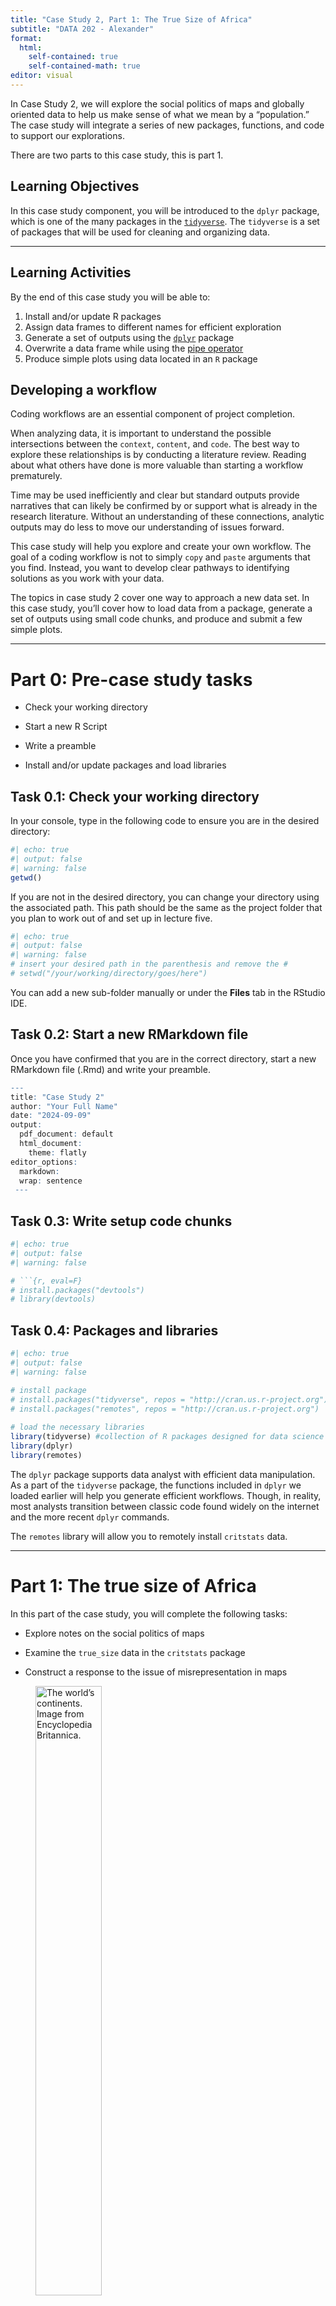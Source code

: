 ```yaml
---
title: "Case Study 2, Part 1: The True Size of Africa"
subtitle: "DATA 202 - Alexander"
format: 
  html:
    self-contained: true
    self-contained-math: true
editor: visual
---
```


In Case Study 2, we will explore the social politics of maps and globally oriented data to help us make sense of what we mean by a "population." The case study will integrate a series of new packages, functions, and code to support our explorations.

There are two parts to this case study, this is part 1.

## Learning Objectives

In this case study component, you will be introduced to the `dplyr` package, which is one of the many packages in the [`tidyverse`](https://www.tidyverse.org/). The `tidyverse` is a set of packages that will be used for cleaning and organizing data.

------------------------------------------------------------------------

## Learning Activities

By the end of this case study you will be able to:

1.  Install and/or update R packages
2.  Assign data frames to different names for efficient exploration
3.  Generate a set of outputs using the [`dplyr`](https://dplyr.tidyverse.org/) package
4.  Overwrite a data frame while using the [pipe operator](https://style.tidyverse.org/pipes.html)
5.  Produce simple plots using data located in an `R` package

## Developing a workflow

Coding workflows are an essential component of project completion.

When analyzing data, it is important to understand the possible intersections between the `context`, `content`, and `code`. The best way to explore these relationships is by conducting a literature review. Reading about what others have done is more valuable than starting a workflow prematurely.

Time may be used inefficiently and clear but standard outputs provide narratives that can likely be confirmed by or support what is already in the research literature. Without an understanding of these connections, analytic outputs may do less to move our understanding of issues forward.

This case study will help you explore and create your own workflow. The goal of a coding workflow is not to simply `copy` and `paste` arguments that you find. Instead, you want to develop clear pathways to identifying solutions as you work with your data.

The topics in case study 2 cover one way to approach a new data set. In this case study, you'll cover how to load data from a package, generate a set of outputs using small code chunks, and produce and submit a few simple plots.

------------------------------------------------------------------------

# Part 0: Pre-case study tasks

-   Check your working directory

-   Start a new R Script

-   Write a preamble

-   Install and/or update packages and load libraries

## Task 0.1: Check your working directory

In your console, type in the following code to ensure you are in the desired directory:

```r
#| echo: true
#| output: false
#| warning: false
getwd()
```

If you are not in the desired directory, you can change your directory using the associated path. This path should be the same as the project folder that you plan to work out of and set up in lecture five.

```r
#| echo: true
#| output: false
#| warning: false
# insert your desired path in the parenthesis and remove the #
# setwd("/your/working/directory/goes/here") 
```

You can add a new sub-folder manually or under the **Files** tab in the RStudio IDE.

## Task 0.2: Start a new RMarkdown file

Once you have confirmed that you are in the correct directory, start a new RMarkdown file (.Rmd) and write your preamble.

```r

---
title: "Case Study 2"
author: "Your Full Name"
date: "2024-09-09"
output:
  pdf_document: default
  html_document:
    theme: flatly
editor_options:
  markdown:
  wrap: sentence
 ---

```

## Task 0.3: Write setup code chunks

```r
#| echo: true
#| output: false
#| warning: false

# ```{r, eval=F}
# install.packages("devtools")
# library(devtools)
```

## Task 0.4: Packages and libraries

```r
#| echo: true
#| output: false
#| warning: false

# install package
# install.packages("tidyverse", repos = "http://cran.us.r-project.org")
# install.packages("remotes", repos = "http://cran.us.r-project.org")
 
# load the necessary libraries
library(tidyverse) #collection of R packages designed for data science
library(dplyr)
library(remotes)
```

The `dplyr` package supports data analyst with efficient data manipulation. As a part of the `tidyverse` package, the functions included in `dplyr` we loaded earlier will help you generate efficient workflows. Though, in reality, most analysts transition between classic code found widely on the internet and the more recent `dplyr` commands.

The `remotes` library will allow you to remotely install `critstats` data.

------------------------------------------------------------------------

# Part 1: The true size of Africa

In this part of the case study, you will complete the following tasks:

-   Explore notes on the social politics of maps

-   Examine the `true_size` data in the `critstats` package

-   Construct a response to the issue of misrepresentation in maps

![The world's continents. Image from Encyclopedia Britannica.](../img/lab1-continents.jpg){width="50%"}

## Task 1.1: Explore notes on the social politics of maps

-   [What is a map?](https://education.nationalgeographic.org/resource/map/#:~:text=Maps%20present%20information%20about%20the,features%2C%20and%20distances%20between%20places) This *National Geographic* education resource presents a clear overview of maps, geography, and Geographic Information Systems (GIS).

-   [What's the real size of Africa?](https://www.cnn.com/2016/08/18/africa/real-size-of-africa/index.html) is a CNN Africa Marketplace article that examines the Western foundations of maps and representations of the African continent.

-   [Vaughan (2018)](https://www.jstor.org/stable/j.ctv550dcj) is an open access publication on the *spatial dimensions of social cartography*. The text contains valuable information about how maps have been used to understand health and human development issues, such as poverty, disease, housing, and the like. The text also contains notes on race and nationality, crime and disorder, and a host of references for further reading.

-   [Manson & Matson (2017)](https://open.lib.umn.edu/mapping/chapter/1-maps-society-and-technology/) present an overview of society and mapping with new technological tools. While doing so, the authors provide a history of maps and examine the basic social elements of maps, the technical elements of maps, and how maps have been integrated into liberal arts education.

-   [Crampton (2015)](https://press.uchicago.edu/books/HOC/HOC_V6/HOC_VOLUME6_R.pdf) writes on *Maps and the Social Construction of Race* in a larger volume on maps produced by the University of Chicago Press.

-   [Alderman & Inwood (2021)](https://theconversation.com/how-black-cartographers-put-racism-on-the-map-of-america-155081) describe how Black cartographers use maps to examine issues of racial inequality. The authors provide a more focused discussion on the social politics of maps, as opposed to a more general overview of their functions.

-   [Can maps be racist?](https://sociologyinfocus.com/your-map-is-racist-and-heres-how-2/) Palmer (2014) provides some context to understand the technical aspects of maps as they relate to our social construction of the global world. In this review, the author situates the common functions of maps onto the social dimensions while attending to the particular periods of the development and construction of global maps; thus integrating the political dimension of knowledge creation via map making.

    -- [Britton (2021)](https://areomagazine.com/2021/03/08/in-defence-of-the-mercator-projection-the-non-racism-of-maps/) in a blog post on the "non-racism of maps" offers a very different perspective on the Mercator projection. The author focuses on ideology and science in modern society. He argues that the original purpose of maps does not make them racist.

-   [How maps distort our perception of the world](https://the-ard.com/2023/06/09/the-mercator-projection-and-how-maps-distort-the-world/) is a short and focused resource written by Lee (2023) on the Anti-Racism Daily site. The author focuses on the social politics of perception.

![The world's continents. Image from https://www.visualcapitalist.com/map-true-size-of-africa/](../img/lab1-truesize.jpg){width="75%"}

## Task 1.2: Load the `true_size` data

### Task 1.2.1: Install the `critstats` package

To begin, we will install and/or update the installation of `critstats`.

```r
#| echo: true
#| output: false
#| warning: false
# use the remote install function to call in your data
remotes::install_github("professornaite/critstats", force=TRUE)

# load the `critstats` library
library(critstats)

# update the `critstats` package if needed
# update.packages("critstats")
```

### Task 1.2.2: Call the `true_size` data

```r
#| output: false
critstats::true_size
```

### Task 1.2.3: Inspect the `true_size` documentation

Using the `??data` prompt, you can inspect the contents of the data frame.

```r
??critstats::true_size
```

As noted before, this serves as the data's documentation and is the basis of a code book (or codebook). A codebook contains very specific details about a database, data set, and the variables each contains. We will explore codebooks more in the future.

------------------------------------------------------------------------

## Task 1.3: Explore the `true_size` data

### Task 1.3.1: Assign the `true_size` data frame to `df1`

Use the assignment operator to assign the `true_size` data frame to the object `df1`.

```r
df1 <- critstats::true_size
```

### Task 1.3.2: Inspect your data

Use the `str()` function to inspect your data frame.

`str()` displays the structure of R objects.

```r
str(df1)
```

You can also run similar commands separately:

#### Task 1.3.2a: `dim()`

Use the `dim()` function to check the dimensions of your data.

```r
# check the dimensions of your data
dim(df1)
```

Note that the dimensions are reported as a $n \times m$ matrix with $n$ rows and $m$ columns.

#### Task 1.3.2b: `view()`

Use the `View()` function to see all of your data in a separate window.

```r
# view the data
View(df1)
```

#### Task 1.3.2c: `glimpse()`

Take a glimpse of your data using the `glimpse()` function.

```r
# get a glimpse of your data frame
glimpse(df1)
```

#### Task 1.3.2d: `head()`

View the first six observations in your data using the `head()` function.

```r
# view the "top" of your data
head(df1)
```

#### Task 1.3.2e: `tail()`

View the last six observations in your data using the `tail()` function.

```r
# view the "bottom" of your data
tail(df1)
```

#### Task 1.3.2f: Specify `n` in `head()` or `tail()`

You can change the number of observations viewed by being more explicit in your code.

```r
head(df1, n = 10) # view the top 10 observations
tail(df1, n = 3) # view the bottom 3 observations
```

#### Task 1.3.2g: `summary()`

Get a summary of all variables in the data set.

```r
# get a summary of your data frame
summary(df1)
```

------------------------------------------------------------------------

## Task 1.4: Use `dplyr` verbs on `true_size`

In this section, we will review the `dplyr` verbs that help us get our data into a format that works for our analysis. These verbs can be used in any order. We can also use the pipe operator `%>%` and use multiple verbs in a single code chunk.

### Task 1.4.1: Subset columns (variables) using `select()`

The `select()` command retains only those columns that are listed.

It uses the logic `select(data, variable1, variable2, ...)`.

```r
# keep only the Country and percent.africa columns
select(df1, Country, percent.africa) 

# keep only the Country and area.sq.mi columns
select(df1, Country, area.sq.mi)
```

We can also subset columns by deleting others

To do so, we use a minus sign ahead of the column names.

```r
# remove the area.sq.mi variable
select(df1, -area.sq.km)

# remove the listed variables in the data frame
select(df1, -area.sq.km, -area.sq.mi) 
```

### Task 1.4.2: Filter rows (cases) using `filter()`

`filter()` allows us to select rows based on specific criteria.

```r
# keep only those rows where the percent.africa value is grater than 30
filter(df1, percent.africa > 30)

# keep only those rows where the percent.africa value is less than 1
filter(df1, percent.africa < 1)

# keep only those rows where percent.africa is less than 10 and greater than 1
filter(df1, percent.africa < 10 & percent.africa > 1)

# keep only those rows where Country is equal to "China"
filter(df1, Country == "China")
```

Notice the use of a `==` equal sign when referencing a cell's value. This will become an important component of base logic and analysis when writing code.

### Task 1.4.3: Add/remove columns (variables) using `mutate()`

We use `mutate()` to create new variables from existing variables.

It is not clear what `area.sq.mi` and `area.sq.km` refer to in our data. Further inspection and a bit of internet searching will show us that these values are in the millions and that they represent estimates.

We can transform these as follows:

```r
# add a new column with a more accurate label for land area estimate (sq mi)
mutate(df1, est.square.miles = df1$area.sq.mi * 1000000) 
```

#### Task 1.4.3a: Add new variables using the pipe `%>%`

We can also use the `pipe` operator to mutate the variable.

```r
# we can create the same output when using the %>% (pipe)
df1 %>%
  mutate(est.square.miles = df1$area.sq.mi * 1000000) 

# add a new column with a more accurate label for land area estimate (sq km)
df1 %>% 
  mutate(est.square.km = df1$area.sq.km * 1000000)
```

#### Task 1.4.3b: Add new variables and remove old variables

It is easiest to put all of the verbs together in a single chunk of code.

```r
# remove the old column; use the pipe command to do both operations at once
df1 %>%
  mutate(est.square.miles = df1$area.sq.mi * 1000000) %>% 
  mutate(est.square.km = df1$area.sq.km * 1000000) %>% 
  select(-area.sq.mi, -area.sq.km) # remove the columns we do not want
```

These values seem to represent the data more clearly.

### Task 1.4.4: Rename a column using `rename()`

We can also use `rename()` to modify a column's label.

```r
df1 %>%
  mutate(est.square.miles = df1$area.sq.mi * 1000000) %>% 
  mutate(est.square.km = df1$area.sq.km * 1000000) %>% 
  select(-area.sq.mi, -area.sq.km)  %>% 
  rename(country = Country)  # make the 'C' in country lowercase
```

### Task 1.4.5: Use `relocate()` to reorder the columns

```r
df1 %>%
  mutate(est.square.miles = df1$area.sq.mi * 1000000) %>% 
  mutate(est.square.km = df1$area.sq.km * 1000000) %>% 
  select(-area.sq.mi, -area.sq.km)  %>% 
  rename(country = Country) %>% 
  relocate(country, percent.africa, est.square.miles) # reorder the columns
```

### Task 1.4.6: Overwrite your data frame

Now that we've restructured the data into a format that is more accurate, we can reassign our data frame using the pipe operator. Take note of how the code is built with new commands starting on a new line and ending with the `%>%` operator.

```r
true_size_modified <- df1 %>%
  mutate(est.square.miles = df1$area.sq.mi * 1000000) %>% 
  mutate(est.square.km = df1$area.sq.km * 1000000) %>% 
  select(-area.sq.mi, -area.sq.km)  %>% 
  rename(country = Country) %>% 
  relocate(country, percent.africa, est.square.miles) # reorder the columns
```

Now view your modified data frame.

```r
true_size_modified
```

### Task 1.4.7: Explore `summarise()`, `arrange()`, and other verbs

There are other verbs in the `dplyr` package.

For example, we will use the `summarise()` and `arrange()` commands in the next part of the case study.

You can learn more about other `dplyr` data transformations [here](https://github.com/rstudio/cheatsheets/blob/main/data-transformation.pdf).

------------------------------------------------------------------------

Now that you have a few tools to explore and modify data frames, we return to the `africa_data_all` data in the `critstats` package. We will use this data frame to work more with `dplyr` and explore univariate analyses.

------------------------------------------------------------------------

# Preparing Case Study and Lab Reports

Labs and case studies contain **Reports**. In this way, we have both *lab reports* and *case reports*.

Lab reports are for your own research papers. Case reports are for your exploratory work.

**Reports**, as the name may suggest, are meant to help you report out your own workflow.

Developing your own workflow is an important part of statistical analysis. Your workflow and reports should **not** be a `copy` and `paste` of the exact code outlined in a case study's examples. That said, most examples and the code used are specifically designed to help us move efficiently through the materials for this course.

Note: The use of internet resources like `Chat GPT` are discouraged when generating code. If an assignment is submitted after using any AI assisted software, there may be an issue with plagiarism. All code for our course is self-contained, and it should not require that you search for long hours to find a solution; all solutions are somewhere on our course site!

------------------------------------------------------------------------

# Part 1 Reports

## Report 1.1

What are some of the main concepts in [Vaughan (2018)](https://www.jstor.org/stable/j.ctv550dcj)? Could the data in the `true_size` data be used to respond to and advance our understanding of the concepts in Vaughan (2018)? If so, how might it be used to examine both the social context (period) and historical consequences (uses) of inequity in map making? If not, explain.

## Report 1.2

If the data in `true_size_modified` is accurate, what is the expected correlation between the percent.africa and est.square.miles variables? Specifically, why do we get the below scatter plot based on the data values?

```r
#| echo: false
#| output: true
plot(percent.africa ~ est.square.miles, true_size_modified)
```

## Report 1.3

Based on the original values in the `true_size` data, is there enough information to confirm if the claims about the size of Africa and the social politics of maps is true? Explain why or why not.

## Report 1.4

Write code to add a new variable to the `true_size_modified` data called `proportion`.

Use `mutate()` and arithmetic to generate the new variable.

Hint: If $Y$ = `proportion`, then $y_i = \dfrac{x_i}{sum(x)}$ for some variable $X$ in data set.

```r
#| echo: false
#| output: true
true_size_modified %>% 
  mutate(proportion = est.square.miles/sum(est.square.miles)) %>% 
  glimpse() %>% 
  head() %>% 
  tail()
```

Overwrite `true_size_modified` with a new data framed titled `true_size_updated`.

You should be able to call the data as follows:

```r
#| echo: false
#| output: false
true_size_modified %>% 
  mutate(proportion = est.square.miles/sum(est.square.miles)) %>% 
  glimpse() %>% 
  head() %>% 
  tail()
```

```r
#| echo: false
#| output: false
true_size_updated <- true_size_modified %>% 
  mutate(proportion = est.square.miles/sum(est.square.miles))
true_size_updated
```

```r
#| echo: true
#| output: true
true_size_updated
```

## Report 1.5

To confirm that you have generated the new variable and overwritten the data frame, create the plot below using the following code. Be sure to add your first name and last name in the quotes.

The code should be verbatim with the exception of your name.

```r
#| echo: true
#| output: true
plot(true_size_updated$proportion, true_size_updated$percent.africa)
title("first.name last.name") # Add your first name and last name
```

For example, my code would read:

```r
#| echo: true
#| output: true
plot(true_size_updated$proportion, true_size_updated$percent.africa)
title("Nathan Alexander") # Add your first name and last name
```

Notice the use of quotes when using `title()` under a plot.

If you experience issues making the plot, it is likely that you have made an error in the previous steps. Remember that R is case sensitive in all instances, and space sensitive in some instances.

Please be sure to go back and carefully check your code.

\Large{Save this plot as a `pdf` and submit it with case study files.

# Experiencing issues?

If you experience issues executing your code, check the notes below.

Remember that R is case sensitive in all instances, and space sensitive in some instances. Please be sure to go back and carefully check your code.

If you get the following error:

`lazy-load database ‘…rdb’ is corrupt`

Try the following method and re-install the package.

Restart your R session by running `.rs.restartR()` in your RStudio Console.

The package might have been installed in your computer (even though it does not work). Remove it using `'`?remove.packages()`'`.

Do not hesitate to contact me via email.
